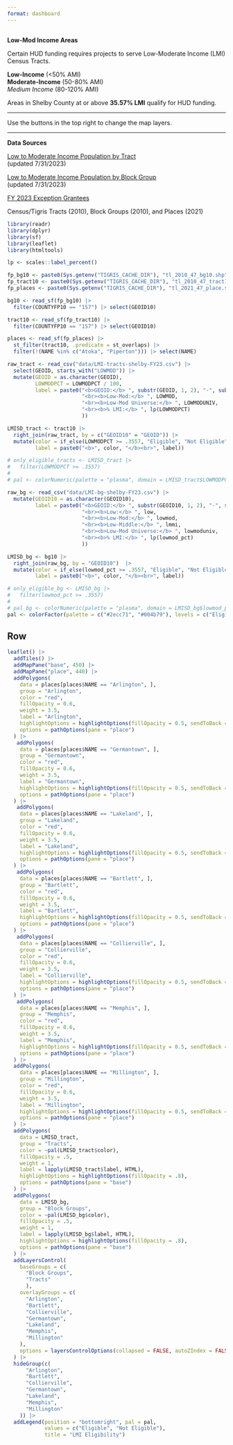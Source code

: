 ```yaml
---
format: dashboard
---
```


## {.sidebar}

**Low-Mod Income Areas**

Certain HUD funding requires projects to serve Low-Moderate Income (LMI) Census Tracts. 

**Low-Income** (<50% AMI)
<br>**Moderate-Income** (50-80% AMI)
<br>*Medium Income* (80-120% AMI)

Areas in Shelby County at or above **35.57% LMI** qualify for HUD funding.

---

Use the buttons in the top right to change the map layers.

---

**Data Sources**

[Low to Moderate Income Population by Tract](https://hudgis-hud.opendata.arcgis.com/datasets/HUD::low-to-moderate-income-population-by-tract/about) 
<br>(updated 7/31/2023)

[Low to Moderate Income Population by Block Group](https://hudgis-hud.opendata.arcgis.com/datasets/HUD::low-to-moderate-income-population-by-block-group/about)
<br>(updated 7/31/2023)

[FY 2023 Exception Grantees](https://www.hudexchange.info/programs/acs-low-mod-summary-data/acs-low-mod-summary-data-exception-grantees/)

Census/Tigris Tracts (2010), Block Groups (2010), and Places (2021)

```r
library(readr)
library(dplyr)
library(sf)
library(leaflet)
library(htmltools)

lp <- scales::label_percent()
```

```r
fp_bg10 <- paste0(Sys.getenv("TIGRIS_CACHE_DIR"), "tl_2010_47_bg10.shp")
fp_tract10 <- paste0(Sys.getenv("TIGRIS_CACHE_DIR"), "tl_2010_47_tract10.shp")
fp_places <- paste0(Sys.getenv("TIGRIS_CACHE_DIR"), "tl_2021_47_place.shp")

bg10 <- read_sf(fp_bg10) |> 
  filter(COUNTYFP10 == "157") |> select(GEOID10)

tract10 <- read_sf(fp_tract10) |> 
  filter(COUNTYFP10 == "157") |> select(GEOID10)

places <- read_sf(fp_places) |> 
  st_filter(tract10, .predicate = st_overlaps) |> 
  filter(!(NAME %in% c("Atoka", "Piperton"))) |> select(NAME)

```

```r
raw_tract <- read_csv("data/LMI-tracts-shelby-FY23.csv") |> 
  select(GEOID, starts_with("LOWMOD")) |> 
  mutate(GEOID = as.character(GEOID),
         LOWMODPCT = LOWMODPCT / 100,
         label = paste0("<b>GEOID:</b> ", substr(GEOID, 1, 2), "-", substr(GEOID, 3, 5), "-", substr(GEOID, 6, 11),
                        "<br><b>Low-Mod:</b> ", LOWMOD,
                        "<br><b>Low-Mod Universe:</b> ", LOWMODUNIV,
                        "<br><b>% LMI:</b> ", lp(LOWMODPCT)
                        ))

LMISD_tract <- tract10 |> 
  right_join(raw_tract, by = c("GEOID10" = "GEOID")) |> 
  mutate(color = if_else(LOWMODPCT >= .3557, "Eligible", "Not Eligible"),
         label = paste0("<b>", color, "</b><br>", label))

# only_eligible_tracts <- LMISD_tract |> 
#   filter(LOWMODPCT >= .3557)
# 
# pal <- colorNumeric(palette = "plasma", domain = LMISD_tract$LOWMODPCT)
```

```r
raw_bg <- read_csv("data/LMI-bg-shelby-FY23.csv") |> 
  mutate(GEOID10 = as.character(GEOID10),
         label = paste0("<b>GEOID:</b> ", substr(GEOID10, 1, 2), "-", substr(GEOID10, 3, 5), "-", substr(GEOID10, 6, 11), "-", substr(GEOID10, 12, 12),
                        "<br><b>Low:</b> ", low,
                        "<br><b>Low-Mod:</b> ", lowmod,
                        "<br><b>Low-Middle:</b> ", lmmi,
                        "<br><b>Low-Mod Universe:</b> ", lowmoduniv,
                        "<br><b>% LMI:</b> ", lp(lowmod_pct)
                        ))

LMISD_bg <- bg10 |> 
  right_join(raw_bg, by = "GEOID10")  |> 
  mutate(color = if_else(lowmod_pct >= .3557, "Eligible", "Not Eligible"),
         label = paste0("<b>", color, "</b><br>", label))

# only_eligible_bg <- LMISD_bg |> 
#   filter(lowmod_pct >= .3557)
# 
# pal_bg <- colorNumeric(palette = "plasma", domain = LMISD_bg$lowmod_pct)
pal <- colorFactor(palette = c("#2ecc71", "#004b79"), levels = c("Eligible", "Not Eligible"))
```


## Row

```r
leaflet() |> 
  addTiles() |> 
  addMapPane("base", 450) |> 
  addMapPane("place", 440) |> 
  addPolygons(
    data = places[places$NAME == "Arlington", ],
    group = "Arlington",
    color = "red",
    fillOpacity = 0.6,
    weight = 3.5,
    label = "Arlington",
    highlightOptions = highlightOptions(fillOpacity = 0.5, sendToBack = TRUE),
    options = pathOptions(pane = "place")
  ) |> 
   addPolygons(
    data = places[places$NAME == "Germantown", ],
    group = "Germantown",
    color = "red",
    fillOpacity = 0.6,
    weight = 3.5,
    label = "Germantown",
    highlightOptions = highlightOptions(fillOpacity = 0.5, sendToBack = TRUE),
    options = pathOptions(pane = "place")
  ) |> 
   addPolygons(
    data = places[places$NAME == "Lakeland", ],
    group = "Lakeland",
    color = "red",
    fillOpacity = 0.6,
    weight = 3.5,
    label = "Lakeland",
    highlightOptions = highlightOptions(fillOpacity = 0.5, sendToBack = TRUE),
    options = pathOptions(pane = "place")
  ) |> 
   addPolygons(
    data = places[places$NAME == "Bartlett", ],
    group = "Bartlett",
    color = "red",
    fillOpacity = 0.6,
    weight = 3.5,
    label = "Bartlett",
    highlightOptions = highlightOptions(fillOpacity = 0.5, sendToBack = TRUE),
    options = pathOptions(pane = "place")
  ) |> 
   addPolygons(
    data = places[places$NAME == "Collierville", ],
    group = "Collierville",
    color = "red",
    fillOpacity = 0.6,
    weight = 3.5,
    label = "Collierville",
    highlightOptions = highlightOptions(fillOpacity = 0.5, sendToBack = TRUE),
    options = pathOptions(pane = "place")
  ) |> 
   addPolygons(
    data = places[places$NAME == "Memphis", ],
    group = "Memphis",
    color = "red",
    fillOpacity = 0.6,
    weight = 3.5,
    label = "Memphis",
    highlightOptions = highlightOptions(fillOpacity = 0.5, sendToBack = TRUE),
    options = pathOptions(pane = "place")
  ) |> 
  addPolygons(
    data = places[places$NAME == "Millington", ],
    group = "Millington",
    color = "red",
    fillOpacity = 0.6,
    weight = 3.5,
    label = "Millington",
    highlightOptions = highlightOptions(fillOpacity = 0.5, sendToBack = TRUE),
    options = pathOptions(pane = "place")
  ) |> 
  addPolygons(
    data = LMISD_tract,
    group = "Tracts",
    color = ~pal(LMISD_tract$color),
    fillOpacity = .5,
    weight = 1,
    label = lapply(LMISD_tract$label, HTML),
    highlightOptions = highlightOptions(fillOpacity = .8),
    options = pathOptions(pane = "base")
  ) |> 
  addPolygons(
    data = LMISD_bg,
    group = "Block Groups",
    color = ~pal(LMISD_bg$color),
    fillOpacity = .5,
    weight = 1,
    label = lapply(LMISD_bg$label, HTML),
    highlightOptions = highlightOptions(fillOpacity = .8),
    options = pathOptions(pane = "base")
  ) |> 
  addLayersControl(
    baseGroups = c(
      "Block Groups", 
      "Tracts"
      ),
    overlayGroups = c(
      "Arlington",
      "Bartlett",
      "Collierville",
      "Germantown",
      "Lakeland",
      "Memphis",
      "Millington"
    ),
    options = layersControlOptions(collapsed = FALSE, autoZIndex = FALSE)
  ) |> 
  hideGroup(c(
      "Arlington",
      "Bartlett",
      "Collierville",
      "Germantown",
      "Lakeland",
      "Memphis",
      "Millington"
    )) |> 
  addLegend(position = "bottomright", pal = pal, 
            values = c("Eligible", "Not Eligible"),
            title = "LMI Eligibility")
```

